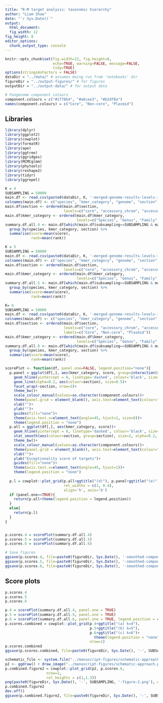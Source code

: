 ```yaml
---
title: "R-M target analysis: taxonomic hierarchy"
author: "Liam Shaw"
date: "`r Sys.Date()`"
output: 
  html_document:
  fig_width: 12
fig_height: 8
editor_options: 
  chunk_output_type: console
---
```



  
```r
knitr::opts_chunk$set(fig.width=12, fig.height=8,
                      echo=TRUE, warning=FALSE, message=FALSE,
                      tidy=TRUE)
options(stringsAsFactors = FALSE)
dataDir = "../data/" # assumes being run from 'notebooks' dir
figureDir = "../output-figures/" # for figures
outputDir = "../output-data/" # for output data

# Pangenome component colours
component.colours = c("#1f78b4", "#a6cee3", "#b2df8a")
names(component.colours) = c("Core", "Non-core", "Plasmid")
```

## Libraries

```r
library(dplyr)
library(ggplot2)
library(cowplot)
library(formatR)
library(ape)
library(ggtree)
library(ggridges)
library(MCMCglmm)
library(phytools)
library(reshape2)
library(tidyr)
library(ggrepel)
```


```r
K = 4
SUBSAMPLING = 50000
main.df <- read.csv(paste0(dataDir, K, '-merged-genome-results-levels-inclusive.csv'), header=F)
colnames(main.df) <- c("species", "kmer_category", "genome", "section", "subsampling", "n", "rank", "score")
main.df$section <- ordered(main.df$section, 
                           levels=c("core", "accessory_chrom", "accessory_plas"))
main.df$kmer_category <- ordered(main.df$kmer_category,
                                 levels=c("Species", "Genus", "Family", "Order", "Class", "Phylum", "Kingdom", "Palindromic"))
summary.df.all.4 <- main.df[which(main.df$subsampling==SUBSAMPLING & main.df$score!="NaN" & main.df$kmer_category!="Palindromic"),] %>% 
  group_by(species, kmer_category, section) %>% 
  summarise(score=mean(score),
            rank=mean(rank))

K = 5
SUBSAMPLING = 50000
main.df <- read.csv(paste0(dataDir, K, '-merged-genome-results-levels-inclusive.csv'), header=F)
colnames(main.df) <- c("species", "kmer_category", "genome", "section", "subsampling", "n", "rank", "score")
main.df$section <- ordered(main.df$section, 
                           levels=c("core", "accessory_chrom", "accessory_plas"))
main.df$kmer_category <- ordered(main.df$kmer_category,
                                 levels=c("Species", "Genus", "Family", "Order", "Class", "Phylum", "Kingdom", "Palindromic"))
summary.df.all.5 <- main.df[which(main.df$subsampling==SUBSAMPLING & main.df$score!="NaN" & main.df$kmer_category!="Palindromic"),] %>% 
  group_by(species, kmer_category, section) %>% 
  summarise(score=mean(score),
            rank=mean(rank))

K= 6
SUBSAMPLING = 50000
main.df <- read.csv(paste0(dataDir, K, '-merged-genome-results-levels-inclusive.csv'), header=F)
colnames(main.df) <- c("species", "kmer_category", "genome", "section", "subsampling", "n", "rank", "score")
main.df$section <- ordered(main.df$section, 
                           levels=c("core", "accessory_chrom", "accessory_plas"),
                           labels=c("Core", "Non-core", "Plasmid"))
main.df$kmer_category <- ordered(main.df$kmer_category,
                                 levels=c("Species", "Genus", "Family", "Order", "Class", "Phylum", "Kingdom", "Palindromic"))
summary.df.all.6 <- main.df[which(main.df$subsampling==SUBSAMPLING & main.df$score!="NaN" & main.df$kmer_category!="Palindromic"),] %>% 
  group_by(species, kmer_category, section) %>% 
  summarise(score=mean(score),
            rank=mean(rank))

scorePlot <- function(df, panel.one=FALSE, legend.position="none"){
  p.panel = ggplot(df[,], aes(kmer_category, score, group=interaction(section, species)))+
    geom_hline(yintercept = 0, linetype='dashed', colour='black', size=1)+
    geom_line(alpha=0.2, aes(colour=section), size=0.5)+
    facet_wrap(~section, nrow=3)+ 
    theme_bw()+
    scale_colour_manual(values=as.character(component.colours))+
    theme(panel.grid = element_blank(), axis.text=element_text(colour="black"))+
    xlab("")+
    ylab("")+
    guides(fill="none")+
    theme(axis.text.x=element_text(angle=45, hjust=1, size=8))+
    theme(legend.position = "none")
  p.all = ggplot(df[,], aes(kmer_category, score))+
    geom_hline(yintercept = 0, linetype='dashed', colour='black', size=1)+
    stat_smooth(aes(colour=section, group=section), size=2, alpha=0.2, se=FALSE)+
    theme_bw()+
    scale_colour_manual(values=as.character(component.colours))+
    theme(panel.grid = element_blank(), axis.text=element_text(colour="black"))+
    xlab("")+
    ylab("Exceptionality score of targets")+
    guides(fill="none")+
    theme(axis.text.x=element_text(angle=45, hjust=1))+
    theme(legend.position = "none")
  
  p.l = cowplot::plot_grid(p.all+ggtitle("(d)"), p.panel+ggtitle("(e)"), nrow=1, 
                           rel_widths = c(1, 0.4),
                           align='h', axis='b')
  if (panel.one==TRUE){
    return(p.all+theme(legend.position = legend.position))
  }
  else{
    return(p.l)
  }
}


p.scores.4 = scorePlot(summary.df.all.4)
p.scores.5 = scorePlot(summary.df.all.5)
p.scores.6 = scorePlot(summary.df.all.6)

# Save figures
ggsave(p.scores.4, file=paste0(figureDir, Sys.Date(), '-smoothed-component-K-4.pdf'), width=6, height=6)
ggsave(p.scores.5, file=paste0(figureDir, Sys.Date(), '-smoothed-component-K-5.pdf'), width=6, height=6)
ggsave(p.scores.6, file=paste0(figureDir, Sys.Date(), '-smoothed-component-K-6.pdf'), width=6, height=6)

```

## Score plots

```r
p.scores.4
p.scores.5
p.scores.6
```

```r
p.4 = scorePlot(summary.df.all.4, panel.one = TRUE)
p.5 = scorePlot(summary.df.all.5, panel.one = TRUE)
p.6 = scorePlot(summary.df.all.6, panel.one = TRUE, legend.position = c(0.8, 0.2))
p.scores.combined = cowplot::plot_grid(p.4+ggtitle("(a) k=4"),
                                       p.5+ggtitle("(b) k=5"),
                                       p.6+ggtitle("(c) k=6")+
                                         theme(legend.position = "none"),
                                       nrow=1)
p.scores.combined
ggsave(p.scores.combined, file=paste0(figureDir, Sys.Date(), '-', SUBSAMPLING, '-smoothed-components-all.pdf'), width=7, height=2.5)
```

```r
schematic_file <- system.file("../manuscript-figures/schematic-approach.png", package = "cowplot")
p2 <- ggdraw() + draw_image("../manuscript-figures/schematic-approach.png", scale = 0.9)
p.combined.figure2 = cowplot::plot_grid(p2, p.scores.6,
                   nrow=2, 
                   rel_heights = c(1,1.3))
png(paste0(figureDir, Sys.Date(), '-', SUBSAMPLING, '-figure-2.png'), width=3500, height=3500, res=600)
p.combined.figure2
dev.off()
ggsave(p.combined.figure2, file=paste0(figureDir, Sys.Date(), '-', SUBSAMPLING, '-figure-2.pdf'), width=7, height=8)
```